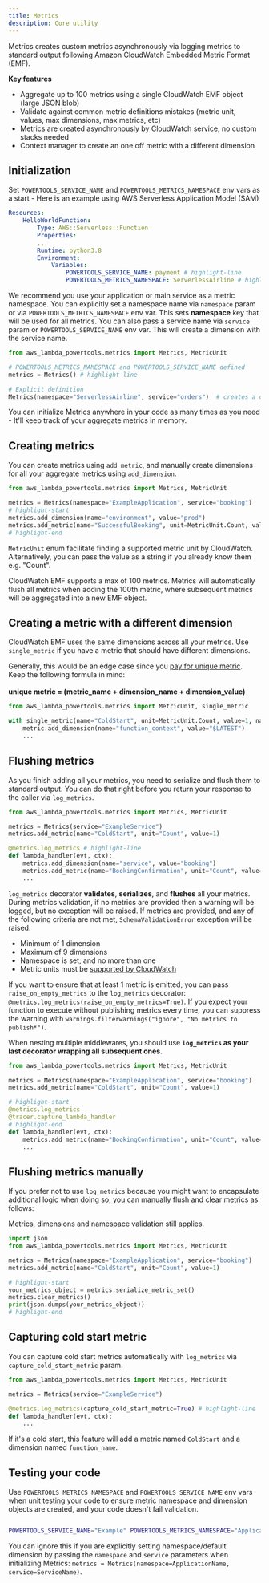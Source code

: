```yaml
---
title: Metrics
description: Core utility
---
```



Metrics creates custom metrics asynchronously via logging metrics to standard output following Amazon CloudWatch Embedded Metric Format (EMF).

**Key features**

* Aggregate up to 100 metrics using a single CloudWatch EMF object (large JSON blob)
* Validate against common metric definitions mistakes (metric unit, values, max dimensions, max metrics, etc)
* Metrics are created asynchronously by CloudWatch service, no custom stacks needed
* Context manager to create an one off metric with a different dimension

## Initialization

Set `POWERTOOLS_SERVICE_NAME` and `POWERTOOLS_METRICS_NAMESPACE` env vars as a start - Here is an example using AWS Serverless Application Model (SAM)

```yaml:title=template.yaml
Resources:
    HelloWorldFunction:
        Type: AWS::Serverless::Function
        Properties:
        ...
        Runtime: python3.8
        Environment:
            Variables:
                POWERTOOLS_SERVICE_NAME: payment # highlight-line
                POWERTOOLS_METRICS_NAMESPACE: ServerlessAirline # highlight-line
```

We recommend you use your application or main service as a metric namespace.
You can explicitly set a namespace name via `namespace` param or via `POWERTOOLS_METRICS_NAMESPACE` env var. This sets **namespace** key that will be used for all metrics.
You can also pass a service name via `service` param or `POWERTOOLS_SERVICE_NAME` env var. This will create a dimension with the service name.

```python:title=app.py
from aws_lambda_powertools.metrics import Metrics, MetricUnit

# POWERTOOLS_METRICS_NAMESPACE and POWERTOOLS_SERVICE_NAME defined
metrics = Metrics() # highlight-line

# Explicit definition
Metrics(namespace="ServerlessAirline", service="orders")  # creates a default dimension {"service": "orders"} under the namespace "ServerlessAirline"


```

You can initialize Metrics anywhere in your code as many times as you need - It'll keep track of your aggregate metrics in memory.

## Creating metrics

You can create metrics using `add_metric`, and manually create dimensions for all your aggregate metrics using `add_dimension`.

```python:title=app.py
from aws_lambda_powertools.metrics import Metrics, MetricUnit

metrics = Metrics(namespace="ExampleApplication", service="booking")
# highlight-start
metrics.add_dimension(name="environment", value="prod")
metrics.add_metric(name="SuccessfulBooking", unit=MetricUnit.Count, value=1)
# highlight-end
```

`MetricUnit` enum facilitate finding a supported metric unit by CloudWatch. Alternatively, you can pass the value as a string if you already know them e.g. "Count".

CloudWatch EMF supports a max of 100 metrics. Metrics will automatically flush all metrics when adding the 100th metric, where subsequent metrics will be aggregated into a new EMF object.

## Creating a metric with a different dimension

CloudWatch EMF uses the same dimensions across all your metrics. Use `single_metric` if you have a metric that should have different dimensions.

<Note type="info">
  Generally, this would be an edge case since you <a href="https://aws.amazon.com/cloudwatch/pricing/">pay for unique metric</a>. Keep the following formula in mind:
  <br/><br/>
  <strong>unique metric = (metric_name + dimension_name + dimension_value)</strong>
</Note><br/>


```python:title=single_metric.py
from aws_lambda_powertools.metrics import MetricUnit, single_metric

with single_metric(name="ColdStart", unit=MetricUnit.Count, value=1, namespace="ExampleApplication") as metric: # highlight-line
    metric.add_dimension(name="function_context", value="$LATEST")
    ...
```

## Flushing metrics

As you finish adding all your metrics, you need to serialize and flush them to standard output. You can do that right before you return your response to the caller via `log_metrics`.

```python:title=lambda_handler.py
from aws_lambda_powertools.metrics import Metrics, MetricUnit

metrics = Metrics(service="ExampleService")
metrics.add_metric(name="ColdStart", unit="Count", value=1)

@metrics.log_metrics # highlight-line
def lambda_handler(evt, ctx):
    metrics.add_dimension(name="service", value="booking")
    metrics.add_metric(name="BookingConfirmation", unit="Count", value=1)
    ...
```

`log_metrics` decorator **validates**, **serializes**, and **flushes** all your metrics. During metrics validation, if no metrics are provided then a warning will be logged, but no exception will be raised. If metrics are provided, and any of the following criteria are not met, `SchemaValidationError` exception will be raised:

* Minimum of 1 dimension
* Maximum of 9 dimensions
* Namespace is set, and no more than one
* Metric units must be [supported by CloudWatch](https://docs.aws.amazon.com/AmazonCloudWatch/latest/APIReference/API_MetricDatum.html)

If you want to ensure that at least 1 metric is emitted, you can pass `raise_on_empty_metrics` to the `log_metrics` decorator: `@metrics.log_metrics(raise_on_empty_metrics=True)`. If you expect your function to execute without publishing metrics every time, you can suppress the warning with `warnings.filterwarnings("ignore", "No metrics to publish*")`.

<Note type="warning">
  When nesting multiple middlewares, you should use <strong><code>log_metrics</code> as your last decorator wrapping all subsequent ones</strong>.
</Note><br/>

```python:title=lambda_handler_nested_middlewares.py
from aws_lambda_powertools.metrics import Metrics, MetricUnit

metrics = Metrics(namespace="ExampleApplication", service="booking")
metrics.add_metric(name="ColdStart", unit="Count", value=1)

# highlight-start
@metrics.log_metrics
@tracer.capture_lambda_handler
# highlight-end
def lambda_handler(evt, ctx):
    metrics.add_metric(name="BookingConfirmation", unit="Count", value=1)
    ...
```

## Flushing metrics manually

If you prefer not to use `log_metrics` because you might want to encapsulate additional logic when doing so, you can manually flush and clear metrics as follows:

<Note type="warning">
  Metrics, dimensions and namespace validation still applies.
</Note><br/>

```python:title=manual_metric_serialization.py
import json
from aws_lambda_powertools.metrics import Metrics, MetricUnit

metrics = Metrics(namespace="ExampleApplication", service="booking")
metrics.add_metric(name="ColdStart", unit="Count", value=1)

# highlight-start
your_metrics_object = metrics.serialize_metric_set()
metrics.clear_metrics()
print(json.dumps(your_metrics_object))
# highlight-end
```

## Capturing cold start metric

You can capture cold start metrics automatically with `log_metrics` via `capture_cold_start_metric` param.

```python:title=lambda_handler.py
from aws_lambda_powertools.metrics import Metrics, MetricUnit

metrics = Metrics(service="ExampleService")

@metrics.log_metrics(capture_cold_start_metric=True) # highlight-line
def lambda_handler(evt, ctx):
    ...
```

If it's a cold start, this feature will add a metric named `ColdStart` and a dimension named `function_name`.

## Testing your code

Use `POWERTOOLS_METRICS_NAMESPACE` and `POWERTOOLS_SERVICE_NAME` env vars when unit testing your code to ensure metric namespace and dimension objects are created, and your code doesn't fail validation.

```bash:title=pytest_metric_namespace.sh

POWERTOOLS_SERVICE_NAME="Example" POWERTOOLS_METRICS_NAMESPACE="Application" python -m pytest
```

You can ignore this if you are explicitly setting namespace/default dimension by passing the `namespace` and `service` parameters when initializing Metrics: `metrics = Metrics(namespace=ApplicationName, service=ServiceName)`.
